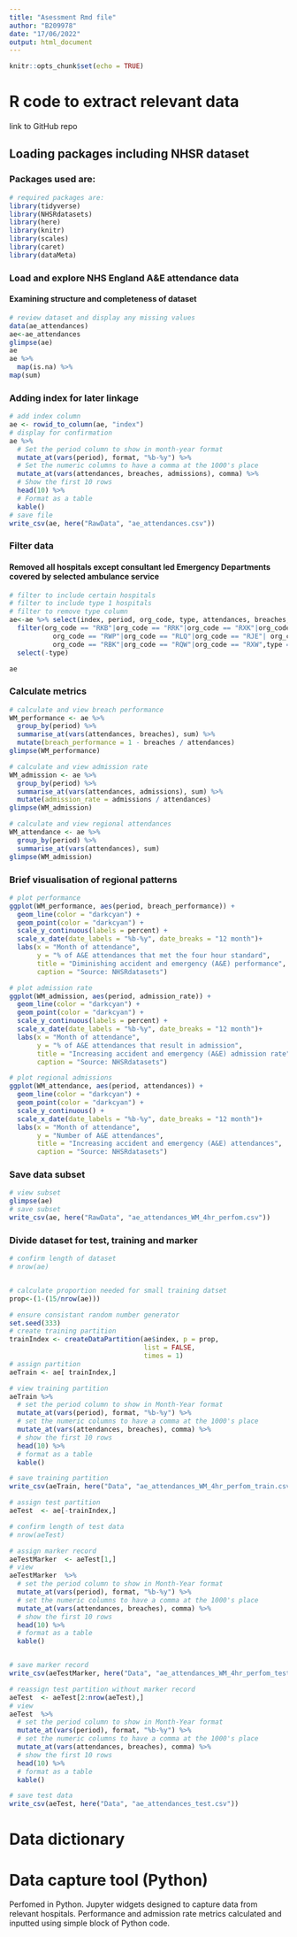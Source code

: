 ```yaml
---
title: "Asessment Rmd file"
author: "B209978"
date: "17/06/2022"
output: html_document
---
```


```r
knitr::opts_chunk$set(echo = TRUE)
```

# **R code to extract relevant data**
link to GitHub repo

## Loading packages including NHSR dataset
### Packages used are:

```r
# required packages are:
library(tidyverse)
library(NHSRdatasets)
library(here)
library(knitr)
library(scales)
library(caret)
library(dataMeta)
```

### Load and explore NHS England A&E attendance data
#### Examining structure and completeness of dataset
``` r
# review dataset and display any missing values
data(ae_attendances)
ae<-ae_attendances
glimpse(ae)
ae
ae %>% 
  map(is.na) %>%
map(sum)
```

### Adding index for later linkage
``` r
# add index column
ae <- rowid_to_column(ae, "index")
# display for confirmation
ae %>%
  # Set the period column to show in month-year format
  mutate_at(vars(period), format, "%b-%y") %>% 
  # Set the numeric columns to have a comma at the 1000's place
  mutate_at(vars(attendances, breaches, admissions), comma) %>%
  # Show the first 10 rows
  head(10) %>%
  # Format as a table
  kable()
# save file
write_csv(ae, here("RawData", "ae_attendances.csv"))
```

### Filter data
#### Removed all hospitals except consultant led Emergency Departments covered by selected ambulance service

``` r
# filter to include certain hospitals
# filter to include type 1 hospitals
# filter to remove type column
ae<-ae %>% select(index, period, org_code, type, attendances, breaches, admissions)%>% 
  filter(org_code == "RKB"|org_code == "RRK"|org_code == "RXK"|org_code == "RLT"| org_code == "RJC"|
           org_code == "RWP"|org_code == "RLQ"|org_code == "RJE"| org_code == "RL4"|org_code == "RNA"|
           org_code == "RBK"|org_code == "RQW"|org_code == "RXW",type == 1) %>% 
  select(-type)

ae
```


### Calculate metrics

``` r
# calculate and view breach performance
WM_performance <- ae %>%
  group_by(period) %>%
  summarise_at(vars(attendances, breaches), sum) %>%
  mutate(breach_performance = 1 - breaches / attendances)
glimpse(WM_performance)

# calculate and view admission rate
WM_admission <- ae %>%
  group_by(period) %>%
  summarise_at(vars(attendances, admissions), sum) %>%
  mutate(admission_rate = admissions / attendances)
glimpse(WM_admission)

# calculate and view regional attendances
WM_attendance <- ae %>%
  group_by(period) %>%
  summarise_at(vars(attendances), sum)
glimpse(WM_admission)
```

### Brief visualisation of regional patterns
``` r
# plot performance
ggplot(WM_performance, aes(period, breach_performance)) +
  geom_line(color = "darkcyan") +
  geom_point(color = "darkcyan") +
  scale_y_continuous(labels = percent) +
  scale_x_date(date_labels = "%b-%y", date_breaks = "12 month")+
  labs(x = "Month of attendance",
       y = "% of A&E attendances that met the four hour standard",
       title = "Diminishing accident and emergency (A&E) performance",
       caption = "Source: NHSRdatasets")

# plot admission rate
ggplot(WM_admission, aes(period, admission_rate)) +
  geom_line(color = "darkcyan") +
  geom_point(color = "darkcyan") +
  scale_y_continuous(labels = percent) +
  scale_x_date(date_labels = "%b-%y", date_breaks = "12 month")+
  labs(x = "Month of attendance",
       y = "% of A&E attendances that result in admission",
       title = "Increasing accident and emergency (A&E) admission rate",
       caption = "Source: NHSRdatasets")

# plot regional admissions
ggplot(WM_attendance, aes(period, attendances)) +
  geom_line(color = "darkcyan") +
  geom_point(color = "darkcyan") +
  scale_y_continuous() +
  scale_x_date(date_labels = "%b-%y", date_breaks = "12 month")+
  labs(x = "Month of attendance",
       y = "Number of A&E attendances",
       title = "Increasing accident and emergency (A&E) attendances",
       caption = "Source: NHSRdatasets")
```

### Save data subset
``` r
# view subset
glimpse(ae)
# save subset
write_csv(ae, here("RawData", "ae_attendances_WM_4hr_perfom.csv"))
```

### Divide dataset for test, training and marker
``` r
# confirm length of dataset
# nrow(ae)


# calculate proportion needed for small training datset 
prop<-(1-(15/nrow(ae)))

# ensure consistant random number generator
set.seed(333)
# create training partition
trainIndex <- createDataPartition(ae$index, p = prop, 
                                  list = FALSE, 
                                  times = 1)
# assign partition
aeTrain <- ae[ trainIndex,]

# view training partition
aeTrain %>%
  # set the period column to show in Month-Year format
  mutate_at(vars(period), format, "%b-%y") %>% 
  # set the numeric columns to have a comma at the 1000's place
  mutate_at(vars(attendances, breaches), comma) %>%
  # show the first 10 rows
  head(10) %>%
  # format as a table
  kable()

# save training partition
write_csv(aeTrain, here("Data", "ae_attendances_WM_4hr_perfom_train.csv"))

# assign test partition
aeTest  <- ae[-trainIndex,]

# confirm length of test data
# nrow(aeTest)

# assign marker record
aeTestMarker  <- aeTest[1,]
# view
aeTestMarker  %>%
  # set the period column to show in Month-Year format
  mutate_at(vars(period), format, "%b-%y") %>% 
  # set the numeric columns to have a comma at the 1000's place
  mutate_at(vars(attendances, breaches), comma) %>%
  # show the first 10 rows
  head(10) %>%
  # format as a table
  kable()


# save marker record
write_csv(aeTestMarker, here("Data", "ae_attendances_WM_4hr_perfom_test_marker.csv"))

# reassign test partition without marker record
aeTest  <- aeTest[2:nrow(aeTest),]
# view
aeTest  %>%
  # set the period column to show in Month-Year format
  mutate_at(vars(period), format, "%b-%y") %>% 
  # set the numeric columns to have a comma at the 1000's place
  mutate_at(vars(attendances, breaches), comma) %>%
  # show the first 10 rows
  head(10) %>%
  # format as a table
  kable()

# save test data
write_csv(aeTest, here("Data", "ae_attendances_test.csv"))
```
# Data dictionary


# Data capture tool (Python)  

Perfomed in Python. Jupyter widgets designed to capture data from relevant hospitals. Performance and admission rate metrics calculated and inputted using simple block of Python code.
